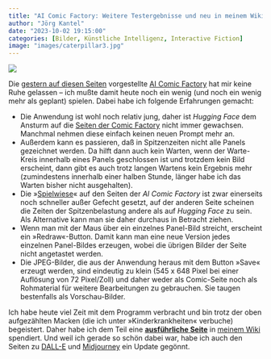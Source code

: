 ```yaml
---
title: "AI Comic Factory: Weitere Testergebnisse und neu in meinem Wiki"
author: "Jörg Kantel"
date: "2023-10-02 19:15:00"
categories: [Bilder, Künstliche Intelligenz, Interactive Fiction]
image: "images/caterpillar3.jpg"
---
```


[![](images/caterpillar3-b.jpg)](https://www.flickr.com/photos/schockwellenreiter/53228808058/)

Die [gestern auf diesen Seiten](https://kantel.github.io/posts/2023100103_ai_comic_factory/) vorgestellte [AI Comic Factory](https://aicomicfactory.com/) hat mir keine Ruhe gelassen -- ich mußte damit heute noch ein wenig (und noch ein wenig mehr als geplant) spielen. Dabei habe ich folgende Erfahrungen gemacht:

- Die Anwendung ist wohl noch relativ jung, daher ist *Hugging Face* dem Ansturm auf die [Seiten der Comic Factory](https://huggingface.co/) nicht immer gewachsen. Manchmal nehmen diese einfach keinen neuen Prompt mehr an.
- Außerdem kann es passieren, daß in Spitzenzeiten nicht alle Panels gezeichnet werden. Da hilft dann auch kein Warten, wenn der Warte-Kreis innerhalb eines Panels geschlossen ist und trotzdem kein Bild erscheint, dann gibt es auch trotz langen Wartens kein Ergebnis mehr (zumindestens innerhalb einer halben Stunde, länger habe ich das Warten bisher nicht ausgehalten).
- Die »[Spielwiese](https://aicomicfactory.com/playground)« auf den Seiten der *AI Comic Factory* ist zwar einerseits noch schneller außer Gefecht gesetzt, auf der anderen Seite scheinen die Zeiten der Spitzenbelastung andere als auf *Hugging Face* zu sein. Als Alternative kann man sie daher durchaus in Betracht ziehen.
- Wenn man mit der Maus über ein einzelnes Panel-Bild streicht, erscheint ein »Redraw«-Button. Damit kann man eine neue Version jedes einzelnen Panel-Bildes erzeugen, wobei die übrigen Bilder der Seite nicht angetastet werden.
- Die JPEG-Bilder, die aus der Anwendung heraus mit dem Button »Save« erzeugt werden, sind eindeutig zu klein (545 x 648 Pixel bei einer Auflösung von 72 Pixel/Zoll) und daher weder als Comic-Seite noch als Rohmaterial für weitere Bearbeitungen zu gebrauchen. Sie taugen bestenfalls als Vorschau-Bilder.

Ich habe heute viel Zeit mit dem Programm verbracht und bin trotz der oben aufgezählten Macken (die ich unter »Kinderkrankheiten« verbuche) begeistert. Daher habe ich dem Teil eine **[ausführliche Seite](http://cognitiones.kantel-chaos-team.de/multimedia/computergraphik/comicfactory.html)** in [meinem Wiki](http://cognitiones.kantel-chaos-team.de/index.html) spendiert. Und weil ich gerade so schön dabei war, habe ich auch den Seiten zu [DALL-E](http://cognitiones.kantel-chaos-team.de/technikgeschichte/rechnerundnetze/dalle.html) und [Midjourney](http://cognitiones.kantel-chaos-team.de/technikgeschichte/rechnerundnetze/midjourney.html) ein Update gegönnt.